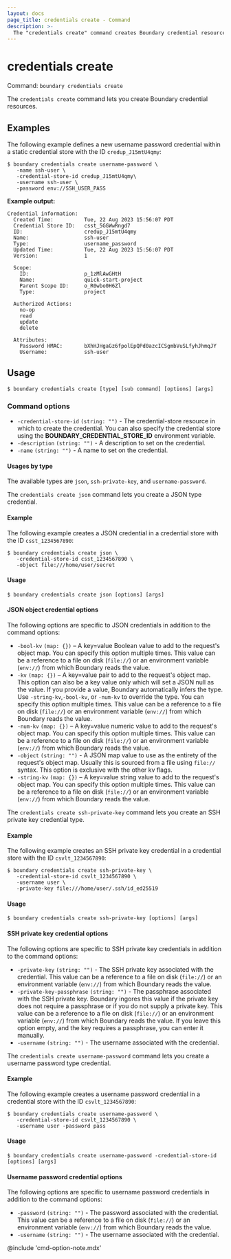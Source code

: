 ```yaml
---
layout: docs
page_title: credentials create - Command
description: >-
  The "credentials create" command creates Boundary credential resources. You can create JSON, SSH private key, and username-password credentials.
---
```


# credentials create

Command: `boundary credentials create`

The `credentials create` command lets you create Boundary credential resources.

## Examples

The following example defines a new username password credential within a static credential store with the ID `credup_J15mtU4qmy`:

```shell-session
$ boundary credentials create username-password \
   -name ssh-user \
   -credential-store-id credup_J15mtU4qmy\
   -username ssh-user \
   -password env://SSH_USER_PASS
```

**Example output:**

<CodeBlockConfig hideClipboard>

```plaintext
Credential information:
  Created Time:          Tue, 22 Aug 2023 15:56:07 PDT
  Credential Store ID:   csst_5GGWwRngd7
  ID:                    credup_J15mtU4qmy
  Name:                  ssh-user
  Type:                  username_password
  Updated Time:          Tue, 22 Aug 2023 15:56:07 PDT
  Version:               1

  Scope:
    ID:                  p_1zMlAwGHtH
    Name:                quick-start-project
    Parent Scope ID:     o_R0wbo0H6Zl
    Type:                project

  Authorized Actions:
    no-op
    read
    update
    delete

  Attributes:
    Password HMAC:       bXhHJHgaGz6fpolEpQPd0azcICSgmbVuSLfyhJhmqJY
    Username:            ssh-user
```

</CodeBlockConfig>


## Usage

<CodeBlockConfig hideClipboard>

```shell-session
$ boundary credentials create [type] [sub command] [options] [args]
```

</CodeBlockConfig>

### Command options

- `-credential-store-id` `(string: "")` - The credential-store resource in which to create the credential.
You can also specify the credential store using the **BOUNDARY_CREDENTIAL_STORE_ID** environment variable.
- `-description` `(string: "")` - A description to set on the credential.
- `-name` `(string: "")` - A name to set on the credential.

#### Usages by type

The available types are `json`, `ssh-private-key`, and `username-password`.

<Tabs>
<Tab heading="JSON">

The `credentials create json` command lets you create a JSON type credential.

#### Example

The following example creates a JSON credential in a credential store with the ID `csst_1234567890`:

```shell-session
$ boundary credentials create json \
   -credential-store-id csst_1234567890 \
   -object file:///home/user/secret
```
#### Usage

<CodeBlockConfig hideClipboard>

```shell-session
$ boundary credentials create json [options] [args]
```

</CodeBlockConfig>

#### JSON object credential options

The following options are specific to JSON credentials in addition to the command options:

- `-bool-kv` `(map: {})` – A key=value Boolean value to add to the request's object map.
You can specify this option multiple times.
This value can be a reference to a file on disk (`file://`) or an environment variable (`env://`) from which Boundary reads the value.
- `-kv` `(map: {})` – A key=value pair to add to the request's object map.
This option can also be a key value only which will set a JSON null as the value.
If you provide a value, Boundary automatically infers the type.
Use `-string-kv`,`-bool-kv`, or `-num-kv` to override the type.
You can specify this option multiple times.
This value can be a reference to a file on disk (`file://`) or an environment variable (`env://`) from which Boundary reads the value.
- `-num-kv` `(map: {})` – A key=value numeric value to add to the request's object map.
You can specify this option multiple times.
This value can be a reference to a file on disk (`file://`) or an environment variable (`env://`) from which Boundary reads the value.
- `-object` `(string: "")` - A JSON map value to use as the entirety of the request's object map.
Usually this is sourced from a file using `file://` syntax.
This option is exclusive with the other kv flags.
- `-string-kv` `(map: {})` – A key=value string value to add to the request's object map.
You can specify this option multiple times.
This value can be a reference to a file on disk (`file://`) or an environment variable (`env://`) from which Boundary reads the value.

</Tab>
<Tab heading="SSH private key">

The `credentials create ssh-private-key` command lets you create an SSH private key credential type.

#### Example

The following example creates an SSH private key credential in a credential store with the ID `csvlt_1234567890`:

```shell-session
$ boundary credentials create ssh-private-key \
   -credential-store-id csvlt_1234567890 \
   -username user \
   -private-key file:///home/user/.ssh/id_ed25519
```

#### Usage

<CodeBlockConfig hideClipboard>

```shell-session
$ boundary credentials create ssh-private-key [options] [args]
```

</CodeBlockConfig>

#### SSH private key credential options

The following options are specific to SSH private key credentials in addition to the command options:

- `-private-key` `(string: "")` - The SSH private key associated with the
   credential.
   This value can be a reference to a file on disk (`file://`) or an environment variable (`env://`) from which Boundary reads the value.
- `-private-key-passphrase` `(string: "")` - The passphrase associated with the
   SSH private key.
   Boundary ingores this value if the private key does not require a passphrase or if you do not supply a private key.
   This value can be a reference to a file on disk (`file://`) or an environment variable (`env://`) from which Boundary reads the value.
   If you leave this option empty, and the key requires a passphrase, you can enter it manually.
- `-username` `(string: "")` - The username associated with the credential.

</Tab>
<Tab heading="Username password">

The `credentials create username-password` command lets you create a username password type credential.

#### Example

The following example creates a username password credential in a credential store with the ID `csvlt_1234567890`:

```shell-session
$ boundary credentials create username-password \
   -credential-store-id csvlt_1234567890 \
   -username user -password pass
```

#### Usage

<CodeBlockConfig hideClipboard>

```shell-session
$ boundary credentials create username-password -credential-store-id [options] [args]
```

</CodeBlockConfig>


#### Username password credential options

The following options are specific to username password credentials in addition to the command options:

- `-password` `(string: "")` - The password associated with the credential.
This value can be a reference to a file on disk (`file://`) or an environment variable (`env://`) from which Boundary reads the value.
- `-username` `(string: "")` - The username associated with the credential.

</Tab>
</Tabs>

@include 'cmd-option-note.mdx'

